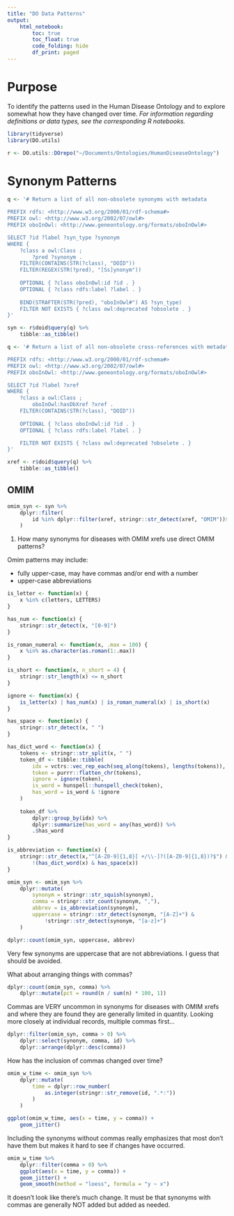 ```yaml
---
title: "DO Data Patterns"
output: 
    html_notebook:
        toc: true
        toc_float: true
        code_folding: hide
        df_print: paged
---
```


# Purpose

To identify the patterns used in the Human Disease Ontology and to explore somewhat how they have changed over time. _For information regarding definitions or data types, see the corresponding R notebooks._

```r
library(tidyverse)
library(DO.utils)
```

```r
r <- DO.utils::DOrepo("~/Documents/Ontologies/HumanDiseaseOntology")
```


# Synonym Patterns

```r
q <- '# Return a list of all non-obsolete synonyms with metadata

PREFIX rdfs: <http://www.w3.org/2000/01/rdf-schema#>
PREFIX owl: <http://www.w3.org/2002/07/owl#>
PREFIX oboInOwl: <http://www.geneontology.org/formats/oboInOwl#>

SELECT ?id ?label ?syn_type ?synonym
WHERE {
    ?class a owl:Class ;
        ?pred ?synonym .
    FILTER(CONTAINS(STR(?class), "DOID"))
    FILTER(REGEX(STR(?pred), "[Ss]ynonym"))
    
	OPTIONAL { ?class oboInOwl:id ?id . }
    OPTIONAL { ?class rdfs:label ?label . }
    
    BIND(STRAFTER(STR(?pred), "oboInOwl#") AS ?syn_type)
    FILTER NOT EXISTS { ?class owl:deprecated ?obsolete . }
}'

syn <- r$doid$query(q) %>%
    tibble::as_tibble()
```

```r
q <- '# Return a list of all non-obsolete cross-references with metadata

PREFIX rdfs: <http://www.w3.org/2000/01/rdf-schema#>
PREFIX owl: <http://www.w3.org/2002/07/owl#>
PREFIX oboInOwl: <http://www.geneontology.org/formats/oboInOwl#>

SELECT ?id ?label ?xref
WHERE {
    ?class a owl:Class ;
        oboInOwl:hasDbXref ?xref .
    FILTER(CONTAINS(STR(?class), "DOID"))
    
	OPTIONAL { ?class oboInOwl:id ?id . }
    OPTIONAL { ?class rdfs:label ?label . }

    FILTER NOT EXISTS { ?class owl:deprecated ?obsolete . }
}'

xref <- r$doid$query(q) %>%
    tibble::as_tibble()
```


## OMIM

```r
omim_syn <- syn %>%
    dplyr::filter(
        id %in% dplyr::filter(xref, stringr::str_detect(xref, "OMIM"))$id
    )
```

1. How many synonyms for diseases with OMIM xrefs use direct OMIM patterns?

Omim patterns may include:

- fully upper-case, may have commas and/or end with a number
- upper-case abbreviations

```r
is_letter <- function(x) {
    x %in% c(letters, LETTERS)
}

has_num <- function(x) {
    stringr::str_detect(x, "[0-9]")
}

is_roman_numeral <- function(x, .max = 100) {
    x %in% as.character(as.roman(1:.max))
}

is_short <- function(x, n_short = 4) {
    stringr::str_length(x) <= n_short
}

ignore <- function(x) {
    is_letter(x) | has_num(x) | is_roman_numeral(x) | is_short(x)
}

has_space <- function(x) {
    stringr::str_detect(x, " ")
}

has_dict_word <- function(x) {
    tokens <- stringr::str_split(x, " ")
    token_df <- tibble::tibble(
        idx = vctrs::vec_rep_each(seq_along(tokens), lengths(tokens)),
        token = purrr::flatten_chr(tokens),
        ignore = ignore(token),
        is_word = hunspell::hunspell_check(token),
        has_word = is_word & !ignore
    )
    
    token_df %>%
        dplyr::group_by(idx) %>%
        dplyr::summarize(has_word = any(has_word)) %>%
        .$has_word
}

is_abbreviation <- function(x) {
    stringr::str_detect(x,"^[A-Z0-9]{1,8}[ +/\\-]?([A-Z0-9]{1,8})?$") &
        !(has_dict_word(x) & has_space(x))
}
```

```r
omim_syn <- omim_syn %>%
    dplyr::mutate(
        synonym = stringr::str_squish(synonym),
        comma = stringr::str_count(synonym, ","),
        abbrev = is_abbreviation(synonym),
        uppercase = stringr::str_detect(synonym, "[A-Z]+") &
            !stringr::str_detect(synonym, "[a-z]+")
    )

dplyr::count(omim_syn, uppercase, abbrev)
```

Very few synonyms are uppercase that are not abbreviations. I guess that should be avoided.

What about arranging things with commas?

```r
dplyr::count(omim_syn, comma) %>%
    dplyr::mutate(pct = round(n / sum(n) * 100, 1))
```

Commas are VERY uncommon in synonyms for diseases with OMIM xrefs and where they are found they are generally limited in quantity. Looking more closely at individual records, multiple commas first...

```r
dplyr::filter(omim_syn, comma > 0) %>%
    dplyr::select(synonym, comma, id) %>%
    dplyr::arrange(dplyr::desc(comma))
```

How has the inclusion of commas changed over time?

```r
omim_w_time <- omim_syn %>%
    dplyr::mutate(
        time = dplyr::row_number(
            as.integer(stringr::str_remove(id, ".*:"))
        )
    )

ggplot(omim_w_time, aes(x = time, y = comma)) +
    geom_jitter()
```

Including the synonyms without commas really emphasizes that most don't have them but makes it hard to see if changes have occurred.

```r
omim_w_time %>%
    dplyr::filter(comma > 0) %>%
    ggplot(aes(x = time, y = comma)) +
    geom_jitter() +
    geom_smooth(method = "loess", formula = "y ~ x")
```

It doesn't look like there's much change. It must be that synonyms with commas are generally NOT added but added as needed.
